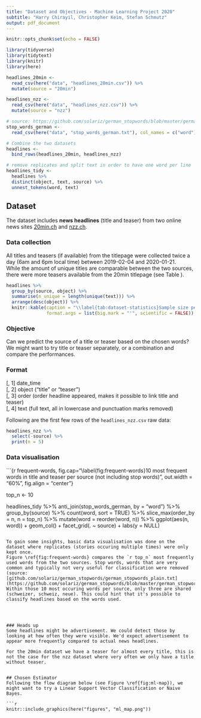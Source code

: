 ```yaml
---
title: "Dataset and Objectives - Machine Learning Project 2020"
subtitle: "Harry Chirayil, Christopher Keim, Stefan Schmutz"
output: pdf_document
---
```


```r
knitr::opts_chunk$set(echo = FALSE)

library(tidyverse)
library(tidytext)
library(knitr)
library(here)
```

```r

headlines_20min <-
  read_csv(here("data", "headlines_20min.csv")) %>%
  mutate(source = "20min")

headlines_nzz <-
  read_csv(here("data", "headlines_nzz.csv")) %>%
  mutate(source = "nzz")

# source: https://github.com/solariz/german_stopwords/blob/master/german_stopwords_plain.txt
stop_words_german <-
  read_csv(here("data", "stop_words_german.txt"), col_names = c("word"))

# Combine the two datasets
headlines <-
  bind_rows(headlines_20min, headlines_nzz)

# remove replicates and split text in order to have one word per line
headlines_tidy <-
  headlines %>%
  distinct(object, text, source) %>%
  unnest_tokens(word, text)

```


## Dataset
The dataset includes **news headlines** (title and teaser) from two online news sites [20min.ch](https://www.20min.ch/) and [nzz.ch](https://www.nzz.ch/).

### Data collection
All titles and teasers (if available) from the titlepage were collected twice a day (6am and 6pm local time) between 2019-02-04 and 2020-01-21.  
While the amount of unique titles are comparable between the two sources, there were more teasers available from the 20min titlepage (see Table \ref{tab:dataset-statistics}).

```r
headlines %>%
  group_by(source, object) %>%
  summarise(n_unique = length(unique(text))) %>%
  arrange(desc(object)) %>%
  knitr::kable(caption = "\\label{tab:dataset-statistics}Sample size per class",
               format.args = list(big.mark = "'", scientific = FALSE))
```

### Objective
Can we predict the source of a title or teaser based on the chosen words?  
We might want to try title or teaser separately, or a combination and compare the performances.

### Format
[, 1]	date_time <dttm>  
[, 2]	object <chr> ("title" or "teaser")  
[, 3]	order <dbl> (order headline appeared, makes it possible to link title and teaser)  
[, 4]	text <chr> (full text, all in lowercase and punctuation marks removed)  


Following are the first few rows of the `headlines_nzz.csv` raw data:

```r
headlines_nzz %>%
  select(-source) %>%
  print(n = 5)
```

### Data visualisation

```{r frequent-words, fig.cap="\\label{fig:frequent-words}10 most frequent words in title and teaser per source (not including stop words)", out.width = "60%", fig.align = "center"}

top_n <- 10

headlines_tidy %>%
  anti_join(stop_words_german, by = "word") %>%
  group_by(source) %>%
  count(word, sort = TRUE) %>%
  slice_max(order_by = n, n = top_n) %>%
  mutate(word = reorder(word, n)) %>%
  ggplot(aes(n, word)) +
  geom_col() +
  facet_grid(. ~ source) +
  labs(y = NULL)

```

To gain some insights, basic data visualisation was done on the dataset where replicates (stories occuring multiple times) were only kept once.  
Figure \ref{fig:frequent-words} compares the `r top_n` most frequently used words from the two sources. Stop words, words that are very common and typically not very useful for classification were removed (source: [github.com/solariz/german_stopwords/german_stopwords_plain.txt](https://github.com/solariz/german_stopwords/blob/master/german_stopwords_plain.txt)).  
Within those 10 most occuring words per source, only three are shared (schweizer, schweiz, neue). This could hint that it's possible to classify headlines based on the words used.




### Heads up
Some headlines might be advertisement. We could detect those by looking at how often they were visible. We'd expect advertisement to appear more frequently compared to actual news headlines.  

For the 20min dataset we have a teaser for almost every title, this is not the case for the nzz dataset where very often we only have a title without teaser.


## Chosen Estimator
Following the flow diagram below (see Figure \ref{fig:ml-map}), we might want to try a Linear Support Vector Classification or Naive Bayes.  

```r
knitr::include_graphics(here("figures", "ml_map.png"))
```
